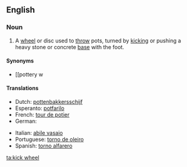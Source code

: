 ==English==

===Noun===
{{en-noun|kick wheels}}

# {{ceramics}} A [[wheel]] or disc used to [[throw]] pots, turned by [[kick]]ing or pushing a heavy stone or concrete [[base]] with the foot.

====Synonyms====
* [[pottery w

====Translations====
{{trans-top|A wheel or disc used to throw pots, turned by kicking or pushing a heavy stone or concrete base with the foot}}
* Dutch: [[pottenbakkersschijf]] {{f}}
* Esperanto: [[potfarilo]]
* French: [[tour de potier]] {{m}}
* German: {{t-|de|Töpferscheibe|f}}
{{trans-mid}}
* Italian: [[abile vasaio]] {{m}}
* Portuguese: [[torno de oleiro]] {{m}}
* Spanish: [[torno alfarero]] {{m}}
{{trans-bottom}}

[[ta:kick wheel]]